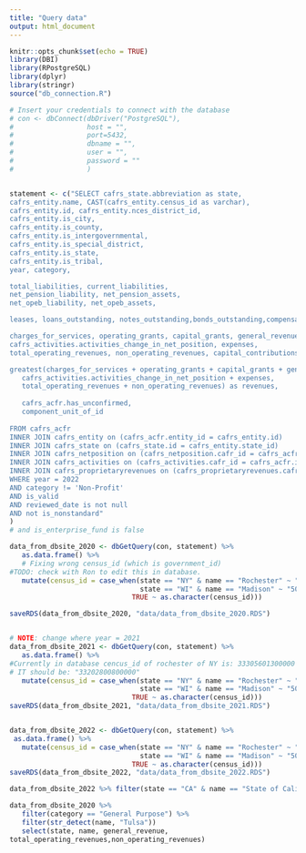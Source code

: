 ```yaml
---
title: "Query data"
output: html_document
---
```


```r
knitr::opts_chunk$set(echo = TRUE)
library(DBI)
library(RPostgreSQL)
library(dplyr)
library(stringr)
source("db_connection.R")
```

```r
# Insert your credentials to connect with the database
# con <- dbConnect(dbDriver("PostgreSQL"), 
#                  host = "",
#                  port=5432, 
#                  dbname = "",
#                  user = "",
#                  password = ""
#                  )


statement <- c("SELECT cafrs_state.abbreviation as state,
cafrs_entity.name, CAST(cafrs_entity.census_id as varchar),
cafrs_entity.id, cafrs_entity.nces_district_id,
cafrs_entity.is_city, 
cafrs_entity.is_county, 
cafrs_entity.is_intergovernmental, 
cafrs_entity.is_special_district, 
cafrs_entity.is_state, 
cafrs_entity.is_tribal,
year, category,

total_liabilities, current_liabilities, 
net_pension_liability, net_pension_assets, 
net_opeb_liability, net_opeb_assets, 

leases, loans_outstanding, notes_outstanding,bonds_outstanding,compensated_absences,

charges_for_services, operating_grants, capital_grants, general_revenue, 
cafrs_activities.activities_change_in_net_position, expenses, 
total_operating_revenues, non_operating_revenues, capital_contributions,

greatest(charges_for_services + operating_grants + capital_grants + general_revenue,
   cafrs_activities.activities_change_in_net_position + expenses,
   total_operating_revenues + non_operating_revenues) as revenues,
   
   cafrs_acfr.has_unconfirmed,
   component_unit_of_id
   
FROM cafrs_acfr
INNER JOIN cafrs_entity on (cafrs_acfr.entity_id = cafrs_entity.id)
INNER JOIN cafrs_state on (cafrs_state.id = cafrs_entity.state_id)
INNER JOIN cafrs_netposition on (cafrs_netposition.cafr_id = cafrs_acfr.id)
INNER JOIN cafrs_activities on (cafrs_activities.cafr_id = cafrs_acfr.id)
INNER JOIN cafrs_proprietaryrevenues on (cafrs_proprietaryrevenues.cafr_id = cafrs_acfr.id)
WHERE year = 2022
AND category != 'Non-Profit'
AND is_valid
AND reviewed_date is not null
AND not is_nonstandard"
)
# and is_enterprise_fund is false

data_from_dbsite_2020 <- dbGetQuery(con, statement) %>% 
   as.data.frame() %>% 
   # Fixing wrong census_id (which is government_id) 
#TODO: check with Ron to edit this in database. 
   mutate(census_id = case_when(state == "NY" & name == "Rochester" ~ "33202800800000", 
                                state == "WI" & name == "Madison" ~ "50201301100000",
                              TRUE ~ as.character(census_id)))

saveRDS(data_from_dbsite_2020, "data/data_from_dbsite_2020.RDS")


# NOTE: change where year = 2021
data_from_dbsite_2021 <- dbGetQuery(con, statement) %>% 
   as.data.frame() %>% 
#Currently in database cencus_id of rochester of NY is: 33305601300000
# IT should be: "33202800800000"
   mutate(census_id = case_when(state == "NY" & name == "Rochester" ~ "33202800800000", 
                                state == "WI" & name == "Madison" ~ "50201301100000", # wrong: 50301301600000 = town of madison
                              TRUE ~ as.character(census_id))) 
saveRDS(data_from_dbsite_2021, "data/data_from_dbsite_2021.RDS")


data_from_dbsite_2022 <- dbGetQuery(con, statement) %>% 
 as.data.frame() %>% 
   mutate(census_id = case_when(state == "NY" & name == "Rochester" ~ "33202800800000", 
                                state == "WI" & name == "Madison" ~ "50201301100000",
                              TRUE ~ as.character(census_id)))
saveRDS(data_from_dbsite_2022, "data/data_from_dbsite_2022.RDS")

data_from_dbsite_2022 %>% filter(state == "CA" & name == "State of California")
```


```r
data_from_dbsite_2020 %>% 
   filter(category == "General Purpose") %>% 
   filter(str_detect(name, "Tulsa")) 
   select(state, name, general_revenue,
total_operating_revenues,non_operating_revenues)
```


